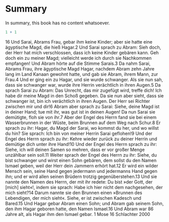 # Summary

In summary, this book has no content whatsoever.

```r
1 + 1
```

16 Und Sarai, Abrams Frau, gebar ihm keine Kinder; aber sie hatte eine ägyptische Magd, die hieß Hagar.2 Und Sarai sprach zu Abram: Sieh doch, der Herr hat mich verschlossen, dass ich keine Kinder gebären kann. Geh doch ein zu meiner Magd; vielleicht werde ich durch sie Nachkommen empfangen! Und Abram hörte auf die Stimme Sarais.3 Da nahm Sarai, Abrams Frau, ihre ägyptische Magd Hagar, nachdem Abram zehn Jahre lang im Land Kanaan gewohnt hatte, und gab sie Abram, ihrem Mann, zur Frau.4 Und er ging ein zu Hagar, und sie wurde schwanger. Als sie nun sah, dass sie schwanger war, wurde ihre Herrin verächtlich in ihren Augen.5 Da sprach Sarai zu Abram: Das Unrecht, das mir zugefügt wird, treffe dich! Ich habe dir meine Magd in den Schoß gegeben. Da sie nun aber sieht, dass sie schwanger ist, bin ich verächtlich in ihren Augen. Der Herr sei Richter zwischen mir und dir!6 Abram aber sprach zu Sarai: Siehe, deine Magd ist in deiner Hand; tue mit ihr, was gut ist in deinen Augen! Da nun Sarai sie demütigte, floh sie von ihr.7 Aber der Engel des Herrn fand sie bei einem Wasserbrunnen in der Wüste, beim Brunnen auf dem Weg nach Schur.8 Er sprach zu ihr: Hagar, du Magd der Sarai, wo kommst du her, und wo willst du hin? Sie sprach: Ich bin von meiner Herrin Sarai geflohen!9 Und der Engel des Herrn sprach zu ihr: Kehre wieder zurück zu deiner Herrin und demütige dich unter ihre Hand!10 Und der Engel des Herrn sprach zu ihr: Siehe, ich will deinen Samen so mehren, dass er vor großer Menge unzählbar sein soll.11 Weiter sprach der Engel des Herrn zu ihr: Siehe, du bist schwanger und wirst einen Sohn gebären, dem sollst du den Namen Ismael geben, weil der Herr dein Jammern erhört hat.12 Er wird ein wilder Mensch sein, seine Hand gegen jedermann und jedermanns Hand gegen ihn; und er wird allen seinen Brüdern trotzig gegenüberstehen.13 Und sie nannte den Namen des Herrn, der mit ihr redete: Du bist »der Gott, der \[mich\] sieht«!, indem sie sprach: Habe ich hier nicht dem nachgesehen, der mich sieht?14 Darum nannte sie den Brunnen einen »Brunnen des Lebendigen, der mich sieht«. Siehe, er ist zwischen Kadesch und Bared.15 Und Hagar gebar Abram einen Sohn; und Abram gab seinem Sohn, den ihm Hagar geboren hatte, den Namen Ismael.16 Und Abram war 86 Jahre alt, als Hagar ihm den Ismael gebar. 1 Mose 16 Schlachter 2000
